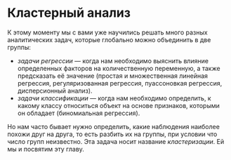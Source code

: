 # Кластерный анализ {#cluster}

К этому моменту мы с вами уже научились решать много разных аналитических задач, которые глобально можно объединить в две группы:

* *задачи регрессии* --- когда нам необходимо выяснить влияние определенных факторов на количественную переменную, а также предсказать её значение (простая и множественная линейная регрессия, регуляризованная регрессия, пуассоновкая регрессия, дисперсионный анализ).
* *задачи классификации* --- когда нам необходимо определить, к какому классу относиться объект на основе признаков, которыми он обладает (биномиальная регрессия).

Но нам часто бывает нужно определить, какие наблюдения наиболее похожи друг на друга, то есть разбить их на группы, при условии что число групп неизвестно. Эта задача носит название *кластеризации*. Ей мы и посвятим эту главу.

